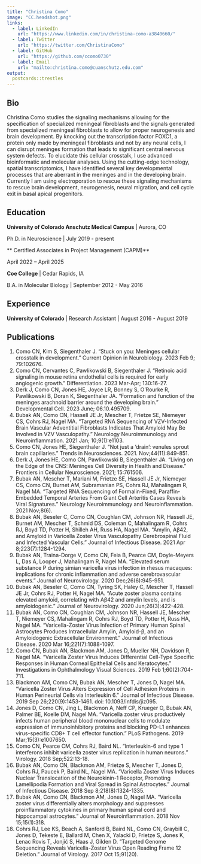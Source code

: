 ```yaml
---
title: "Christina Como"
image: "CC.headshot.png"
links:
  - label: LinkedIn
    url: "https://www.linkedin.com/in/christina-como-a3840660/"
  - label: Twitter
    url: "https://twitter.com/ChristinaComo"
  - label: GitHub
    url: "https://github.com/ccomo0730"
  - label: Email
    url: "mailto:christina.como@cuanschutz.edu.com"
output:
  postcards::trestles
---
```

 
## Bio

Christina Como studies the signaling mechanisms allowing for the specification of specialized meningeal fibroblasts and the signals generated from specialized meningeal fibroblasts to allow for proper neurogenesis and brain development. By knocking out the transcription factor FOXC1, a protein only made by meningeal fibroblasts and not by any neural cells, I can disrupt meninges formation that leads to significant central nervous system defects. To elucidate this cellular crosstalk, I use advanced bioinformatic and molecular analyses. Using the cutting-edge technology, spatial transcriptomics, I have identified several key developmental processes that are aberrant in the meninges and in the developing brain. Currently I am using electroporation to rescue these signaling mechanisms to rescue brain development, neurogenesis, neural migration, and cell cycle exit in basal apical progenitors.


## Education

**University of Colorado Anschutz Medical Campus** | Aurora, CO

Ph.D. in Neuroscience | July 2019 - present

** Certified Associates in Project Management (CAPM)**

April 2022 – April 2025 

**Coe College** | Cedar Rapids, IA

B.A. in Molecular Biology | September 2012 - May 2016


## Experience

**University of Colorado ** | Research Assistant | August 2016 - August 2019


## Publications 

1.	Como CN, Kim S, Siegenthaler J. “Stuck on you: Meninges cellular crosstalk in development.” Current Opinion in Neurobiology. 2023 Feb 9; 79:102676.
2.	Como CN, Cervantes C, Pawlikowski B, Siegenthaler J. “Retinoic acid signaling in mouse retina endothelial cells is required for early angiogenic growth.” Differentiation. 2023 Mar-Apr; 130:16-27.
3.	Derk J, Como CN, Jones HE, Joyce LR, Bonney S, O’Rourke R, Pawlikowski B, Doran K, Siegenthaler JA. “Formation and function of the meninges arachnoid barrier around the developing brain.” Developmental Cell. 2023 June; 06.10.495709.
4.	Bubak AN, Como CN, Hassell JE Jr, Mescher T, Frietze SE, Niemeyer CS, Cohrs RJ, Nagel MA. “Targeted RNA Sequencing of VZV-Infected Brain Vascular Adventitial Fibroblasts Indicates That Amyloid May Be Involved in VZV Vasculopathy.” Neurology Neuroimmunology and Neuroinflammation. 2021 Jan; 10;9(1):e1103. 
5.	Como CN, Jones HE, Siegenthaler J. “Not just a ‘drain’: venules sprout brain capillaries." Trends in Neurosciences. 2021. Nov;44(11):849-851.
6.	Derk J, Jones HE, Como CN, Pawlikowski B, Siegenthaler JA. “Living on the Edge of the CNS: Meninges Cell Diversity in Health and Disease.” Frontiers in Cellular Neuroscience. 2021; 15:761506. 
7.	Bubak AN, Mescher T, Mariani M, Frietze SE, Hassell JE Jr, Niemeyer CS, Como CN, Burnet AM, Subramanian PS, Cohrs RJ, Mahalingam R, Nagel MA. “Targeted RNA Sequencing of Formalin-Fixed, Paraffin-Embedded Temporal Arteries From Giant Cell Arteritis Cases Reveals Viral Signatures.” Neurology Neuroimmunology and Neuroinflammation. 2021 Nov;8(6).
8.	Bubak AN, Beseler C, Como CN, Coughlan CM, Johnson NR, Hassell JE, Burnet AM, Mescher T, Schmid DS, Coleman C, Mahalingam R, Cohrs RJ, Boyd TD, Potter H, Shilleh AH, Russ HA, Nagel MA. “Amylin, Aβ42, and Amyloid in Varicella Zoster Virus Vasculopathy Cerebrospinal Fluid and Infected Vascular Cells.” Journal of Infectious Disease. 2021 Apr 8;223(7):1284-1294. 
9.	Bubak AN, Traina-Dorge V, Como CN, Feia B, Pearce CM, Doyle-Meyers L, Das A, Looper J, Mahalingam R, Nagel MA. “Elevated serum substance P during simian varicella virus infection in rhesus macaques: implications for chronic inflammation and adverse cerebrovascular events.” Journal of Neurovirology. 2020 Dec;26(6):945-951.
10.	Bubak AN, Beseler C, Como CN, Tyring SK, Haley C, Mescher T, Hassell JE Jr, Cohrs RJ, Potter H, Nagel MA. “Acute zoster plasma contains elevated amyloid, correlating with Aβ42 and amylin levels, and is amyloidogenic.” Journal of Neurovirology. 2020 Jun;26(3):422-428.
11.	Bubak AN, Como CN, Coughlan CM, Johnson NR, Hassell JE, Mescher T, Niemeyer CS, Mahalingam R, Cohrs RJ, Boyd TD, Potter H, Russ HA, Nagel MA. “Varicella-Zoster Virus Infection of Primary Human Spinal Astrocytes Produces Intracellular Amylin, Amyloid-β, and an Amyloidogenic Extracellular Environment.” Journal of Infectious Disease. 2020 Mar 16;221(7):1088-1097.
12.	Como CN, Bubak AN, Blackmon AM, Jones D, Mueller NH, Davidson R, Nagel MA. “Varicella Zoster Virus Induces Differential Cell-Type Specific Responses in Human Corneal Epithelial Cells and Keratocytes.” Investigations in Ophthalmology Visual Sciences. 2019 Feb 1;60(2):704-711.
13.	Blackmon AM, Como CN, Bubak AN, Mescher T, Jones D, Nagel MA. “Varicella Zoster Virus Alters Expression of Cell Adhesion Proteins in Human Perineurial Cells via Interleukin 6.” Journal of Infectious Disease. 2019 Sep 26;220(9):1453-1461. doi: 10.1093/infdis/jiz095.
14.	Jones D, Como CN, Jing L, Blackmon A, Neff CP, Krueger O, Bubak AN, Palmer BE, Koelle DM, Nagel MA. “Varicella zoster virus productively infects human peripheral blood mononuclear cells to modulate expression of immunoinhibitory proteins and blocking PD-L1 enhances virus-specific CD8+ T cell effector function.” PLoS Pathogens. 2019 Mar;15(3):e1007650.
15.	Como CN, Pearce CM, Cohrs RJ, Baird NL. “Interleukin-6 and type 1 interferons inhibit varicella zoster virus replication in human neurons.” Virology. 2018 Sep;522:13-18. 
16.	Bubak AN, Como CN, Blackmon AM, Frietze S, Mescher T, Jones D, Cohrs RJ, Paucek P, Baird NL, Nagel MA. “Varicella Zoster Virus Induces Nuclear Translocation of the Neurokinin-1 Receptor, Promoting Lamellipodia Formation and Viral Spread in Spinal Astrocytes.” Journal of Infectious Disease. 2018 Sep 8;218(8):1324-1335.
17.	Bubak AN, Como CN, Blackmon AM, Jones D, Nagel MA. “Varicella zoster virus differentially alters morphology and suppresses proinflammatory cytokines in primary human spinal cord and hippocampal astrocytes.” Journal of Neuroinflammation. 2018 Nov 15;15(1):318.
18.	Cohrs RJ, Lee KS, Beach A, Sanford B, Baird NL, Como CN, Graybill C, Jones D, Tekeste E, Ballard M, Chen X, Yalacki D, Frietze S, Jones K, Lenac Rovis T, Jonjić S, Haas J, Gilden D. “Targeted Genome Sequencing Reveals Varicella-Zoster Virus Open Reading Frame 12 Deletion.” Journal of Virology. 2017 Oct 15;91(20).



